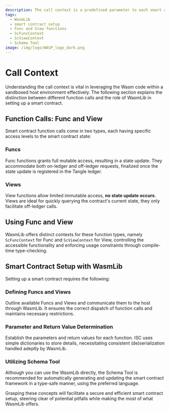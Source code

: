 ```yaml
---
description: The call context is a predefined parameter to each smart contract function, which allows you to access the functionality that the call environment provides.
tags:
  - WasmLib
  - smart contract setup
  - Func and View functions
  - ScFuncContext
  - ScViewContext
  - Schema Tool
image: /img/logo/WASP_logo_dark.png
---
```


# Call Context

Understanding the call context is vital in leveraging the Wasm code within a sandboxed host environment effectively. The following section explains the distinction between different function calls and the role of WasmLib in setting up a smart contract.

## Function Calls: Func and View

Smart contract function calls come in two types, each having specific access levels to the smart contract state:

### Funcs

Func functions grants full mutable access, resulting in a state update. They accommodate both on-ledger and off-ledger requests, finalized once the state update is registered in the Tangle ledger.

### Views

View functions allow limited immutable access, **no state update occurs**. Views are ideal for quickly querying the contract's current state, they only facilitate off-ledger calls.

## Using Func and View

WasmLib offers distinct contexts for these function types, namely `ScFuncContext` for Func and `ScViewContext` for View, controlling the accessible functionality and enforcing usage constraints through compile-time type-checking.

## Smart Contract Setup with WasmLib

Setting up a smart contract requires the following:

### Defining Funcs and Views

Outline available Funcs and Views and communicate them to the host through WasmLib.
It ensures the correct dispatch of function calls and maintains necessary restrictions.

### Parameter and Return Value Determination

Establish the parameters and return values for each function. ISC uses simple dictionaries to store details, necessitating consistent (de)serialization handled adeptly by WasmLib.

### Utilizing Schema Tool

Although you can use the WasmLib directly, the Schema Tool is recommended for automatically generating and updating the smart contract framework in a type-safe manner, using the preferred language.

Grasping these concepts will facilitate a secure and efficient smart contract setup, steering clear of potential pitfalls while making the most of what WasmLib offers.
